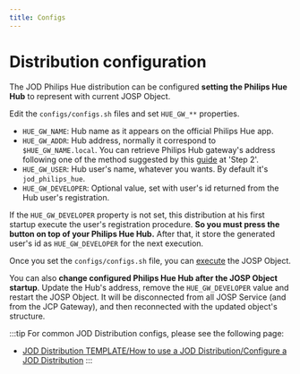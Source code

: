 ```yaml
---
title: Configs
---
```

# Distribution configuration

The JOD Philips Hue distribution can be configured **setting the Philips Hue Hub** to represent with current JOSP Object.

Edit the ```configs/configs.sh``` files and set ```HUE_GW_**``` properties.<br/>

* ```HUE_GW_NAME```: Hub name as it appears on the official Philips Hue app.
* ```HUE_GW_ADDR```: Hub address, normally it correspond to ```$HUE_GW_NAME.local```.
  You can retrieve Philips Hub gateway's address following one of the method suggested by this [guide](https://developers.meethue.com/develop/get-started-2/#follow-3-easy-steps) at 'Step 2'.
* ```HUE_GW_USER```: Hub user's name, whatever you wants. By default it's ```jod_philips_hue```.
* ```HUE_GW_DEVELOPER```: Optional value, set with user's id returned from the Hub user's registration.

If the ```HUE_GW_DEVELOPER``` property is not set, this distribution at his first startup execute the user's registration procedure.
**So you must press the button on top of your Philips Hue Hub.**
After that, it store the generated user's id as ```HUE_GW_DEVELOPER``` for the next execution.

Once you set the ```configs/configs.sh``` file, you can [execute](usage) the JOSP Object.

You can also **change configured Philips Hue Hub after the JOSP Object startup**.
Update the Hub's address, remove the ```HUE_GW_DEVELOPER``` value and restart the JOSP Object.
It will be disconnected from all JOSP Service (and from the JCP Gateway), and then reconnected with the updated object's structure.

:::tip
For common JOD Distribution configs, please see the following page:

* [JOD Distribution TEMPLATE/How to use a JOD Distribution/Configure a JOD Distribution](/docs/references/tools/jod_dist_template/how_to_use_a_jod_distribution/configure_a_jod_distribution)
:::